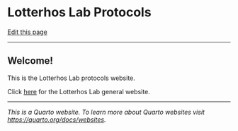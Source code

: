 # Lotterhos Lab Protocols

[Edit this page](https://github.com/DrK-Lo/lotterhoslabprotocols/edit/main/index.qmd)

------------------------------------------------------------------------

## Welcome!

This is the Lotterhos Lab protocols website.

Click [here](https://sites.google.com/site/katielotterhos/home) for the Lotterhos Lab general website.

------------------------------------------------------------------------

_This is a Quarto website. 
To learn more about Quarto websites visit <https://quarto.org/docs/websites>._
